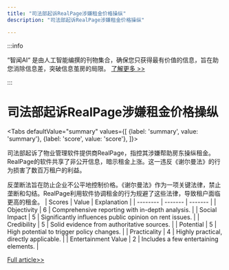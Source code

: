 ```yaml
---
title: "司法部起诉RealPage涉嫌租金价格操纵"
description: "司法部起诉RealPage涉嫌租金价格操纵"

---
```



:::info

“智闻AI“ 是由人工智能编撰的刊物集合，确保您只获得最有价值的信息，旨在助您消除信息差，突破信息茧房的局限。  [了解更多 >>](/)

:::

# 司法部起诉RealPage涉嫌租金价格操纵


<Tabs
	defaultValue="summary"
	values={[
	{label: 'summary', value: 'summary'},
	{label: 'score', value: 'score'},
]}>
<TabItem value="summary">


司法部起诉了物业管理软件提供商RealPage，指控其涉嫌帮助房东操纵租金。RealPage的软件共享了非公开信息，暗示租金上涨。这一违反《谢尔曼法》的行为损害了数百万租户的利益。

反垄断法旨在防止企业不公平地控制价格。《谢尔曼法》作为一项关键法律，禁止垄断和勾结。RealPage利用软件协调租金的行为规避了这些法律，导致租户面临更高的租金。
</TabItem>
<TabItem value="score">
	| Scores     | Value   | Explanation |
	| -------- | ------- | ------- |
	| Objectivity  | 6    | Comprehensive reporting with in-depth analysis.    |
	| Social Impact | 5     | Significantly influences public opinion on rent issues.    |
	| Credibility    | 5    | Solid evidence from authoritative sources.    |
	| Potential    | 5    | High potential to trigger policy changes.    |
	| Practicality    | 4    | Highly practical, directly applicable.    |
	| Entertainment Value    | 2    | Includes a few entertaining elements.    |
</TabItem>
</Tabs>

[Full article>>](https://news.slashdot.org/story/24/08/23/1649240/justice-department-sues-realpage-alleging-it-enabled-price-fixing-on-rents?utm_source=rss1.0mainlinkanon&utm_medium=feed)
